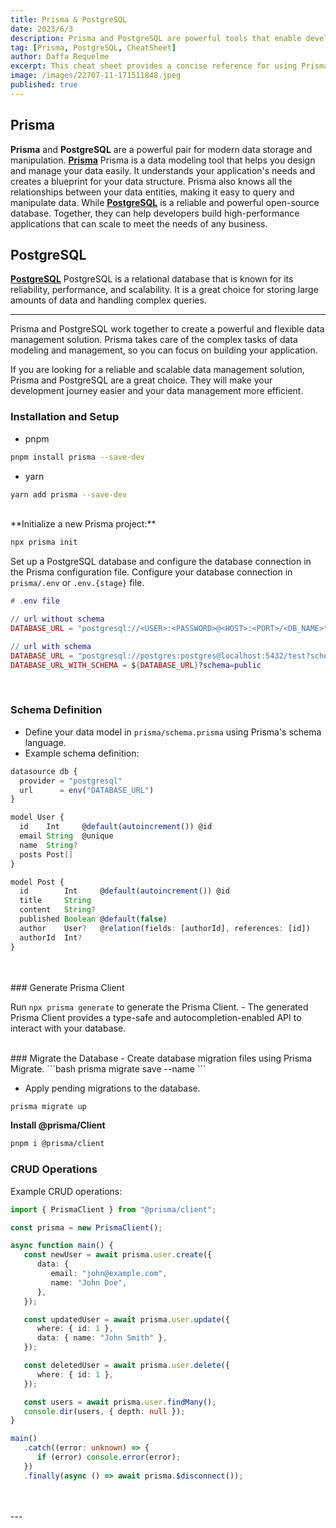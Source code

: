 ```yaml
---
title: Prisma & PostgreSQL
date: 2023/6/3
description: Prisma and PostgreSQL are powerful tools that enable developers to efficiently build robust and scalable applications. Prisma is an open-source database toolkit that simplifies database access and management, while PostgreSQL is a popular and feature-rich relational database management system. This cheat sheet provides a concise and clear overview of the essential concepts and commands required to use Prisma effectively with PostgreSQL.
tag: [Prisma, PostgreSQL, CheatSheet]
author: Daffa Requelme
excerpt: This cheat sheet provides a concise reference for using Prisma with PostgreSQL. By following these guidelines, developers can streamline their workflow and efficiently interact with the database using Prisma's powerful features. Whether you are a beginner or an experienced developer, this cheat sheet will assist you in harnessing the combined power of Prisma and PostgreSQL to build robust and scalable applications.
image: /images/22707-11-171511848.jpeg
published: true
---
```


## Prisma

**Prisma** and **PostgreSQL** are a powerful pair for modern data storage and manipulation.
**[Prisma](https://www.prisma.io/docs "See Prisma docs")** Prisma is a data modeling tool that helps you design and manage your data easily. It understands your application's needs and creates a blueprint for your data structure. Prisma also knows all the relationships between your data entities, making it easy to query and manipulate data.
While **[PostgreSQL](https://www.postgresql.org/docs "See PostgreSQL docs")** is a reliable and powerful open-source database. Together, they can help developers build high-performance applications that can scale to meet the needs of any business.

## PostgreSQL

**[PostgreSQL](https://www.postgresql.org/docs "See PostgreSQL docs")** PostgreSQL is a relational database that is known for its reliability, performance, and scalability. It is a great choice for storing large amounts of data and handling complex queries.

---

Prisma and PostgreSQL work together to create a powerful and flexible data management solution. Prisma takes care of the complex tasks of data modeling and management, so you can focus on building your application.

If you are looking for a reliable and scalable data management solution, Prisma and PostgreSQL are a great choice. They will make your development journey easier and your data management more efficient.

### Installation and Setup

-  pnpm

```bash
pnpm install prisma --save-dev
```

-  yarn

```bash
yarn add prisma --save-dev
```

<br />
**Initialize a new Prisma project:**

```bash
npx prisma init
```

Set up a PostgreSQL database and configure the database connection in the Prisma configuration file.
Configure your database connection in `prisma/.env` or `.env.{stage}` file.

```lua
# .env file

// url without schema
DATABASE_URL = "postgresql://<USER>:<PASSWORD>@<HOST>:<PORT>/<DB_NAME>"

// url with schema
DATABASE_URL = "postgresql://postgres:postgres@localhost:5432/test?schema=public"
DATABASE_URL_WITH_SCHEMA = ${DATABASE_URL}?schema=public
```

<br />

### Schema Definition

-  Define your data model in `prisma/schema.prisma` using Prisma's schema language.
-  Example schema definition:

```ts
datasource db {
  provider = "postgresql"
  url      = env("DATABASE_URL")
}

model User {
  id    Int     @default(autoincrement()) @id
  email String  @unique
  name  String?
  posts Post[]
}

model Post {
  id        Int     @default(autoincrement()) @id
  title     String
  content   String?
  published Boolean @default(false)
  author    User?   @relation(fields: [authorId], references: [id])
  authorId  Int?
}
```

<br />
<br />
### Generate Prisma Client

Run `npx prisma generate` to generate the Prisma
Client. - The generated Prisma Client provides a type-safe and
autocompletion-enabled API to interact with your database.

<br />
### Migrate the Database
- Create database migration files using Prisma Migrate.
```bash
prisma migrate save --name <migration-name>
```

-  Apply pending migrations to the database.

```bash
prisma migrate up
```

**Install @prisma/Client**

```bash
pnpm i @prisma/client
```

### CRUD Operations

Example CRUD operations:

```ts
import { PrismaClient } from "@prisma/client";

const prisma = new PrismaClient();

async function main() {
   const newUser = await prisma.user.create({
      data: {
         email: "john@example.com",
         name: "John Doe",
      },
   });

   const updatedUser = await prisma.user.update({
      where: { id: 1 },
      data: { name: "John Smith" },
   });

   const deletedUser = await prisma.user.delete({
      where: { id: 1 },
   });

   const users = await prisma.user.findMany();
   console.dir(users, { depth: null });
}

main()
   .catch((error: unknown) => {
      if (error) console.error(error);
   })
   .finally(async () => await prisma.$disconnect());
```
<br/>
<br/>
---

